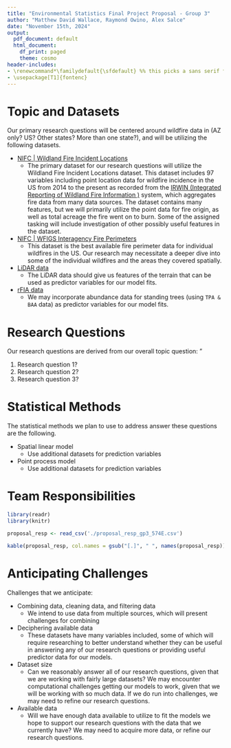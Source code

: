 ```yaml
---
title: "Environmental Statistics Final Project Proposal - Group 3"
author: "Matthew David Wallace, Raymond Owino, Alex Salce"
date: "November 15th, 2024"
output:
  pdf_document: default
  html_document:
    df_print: paged
    theme: cosmo
header-includes:
- \renewcommand*\familydefault{\sfdefault} %% this picks a sans serif font
- \usepackage[T1]{fontenc}
---
```


# Topic and Datasets

Our primary research questions will be centered around wildfire data in (AZ only? US? Other states? More than one state?), and will be utilizing the following datasets.

  - [NIFC | Wildland Fire Incident Locations](https://data-nifc.opendata.arcgis.com/datasets/b4402f7887ca4ea9a6189443f220ef28_0/explore?location=-0.000000%2C0.000000%2C1.38)
    - The primary dataset for our research questions will utilize the Wildland Fire Incident Locations dataset. This dataset includes 97 variables including point location data for wildfire incidence in the US from 2014 to the present as recorded from the [IRWIN (Integrated Reporting of Wildland Fire Information )](https://www.wildfire.gov/application/irwin-integrated-reporting-wildfire-information) system, which aggregates fire data from many data sources. The dataset contains many features, but we will primarily utilize the point data for fire origin, as well as total acreage the fire went on to burn. Some of the assigned tasking will include investigation of other possibly useful features in the dataset.
  - [NIFC | WFIGS Interagency Fire Perimeters](https://data-nifc.opendata.arcgis.com/datasets/5e72b1699bf74eefb3f3aff6f4ba5511_0/explore?location=31.929411%2C-110.159461%2C9.00)
    - This dataset is the best available fire perimeter data for individual wildfires in the US. Our research may necessitate a deeper dive into some of the individual wildfires and the areas they covered spatially.
  - [LiDAR data](https://azgeo.maps.arcgis.com/apps/webappviewer/index.html?id=0f812aa0bb03432b8b5e0d3b7ad9342d)
    - The LiDAR data should give us features of the terrain that can be used as predictor variables for our model fits.
  - [rFIA data](https://rfia.netlify.app/tutorial/)
    - We may incorporate abundance data for standing trees (using `TPA & BAA` data) as predictor variables for our model fits.

# Research Questions

Our research questions are derived from our overall topic question: "

(1) Research question 1?
(2) Research question 2?
(3) Research question 3?

# Statistical Methods

The statistical methods we plan to use to address answer these questions are the following.

- Spatial linear model
  - Use additional datasets for prediction variables
- Point process model
  - Use additional datasets for prediction variables


# Team Responsibilities

```r

library(readr)
library(knitr)

proposal_resp <- read_csv('./proposal_resp_gp3_574E.csv')

kable(proposal_resp, col.names = gsub("[.]", " ", names(proposal_resp)))

```



# Anticipating Challenges

Challenges that we anticipate:

- Combining data, cleaning data, and filtering data
  - We intend to use data from multiple sources, which will present challenges for combining 
- Deciphering available data
  - These datasets have many variables included, some of which will require researching to better understand whether they can be useful in answering any of our research questions or providing useful predictor data for our models.
- Dataset size
  - Can we reasonably answer all of our research questions, given that we are working with fairly large datasets? We may encounter computational challenges getting our models to work, given that we will be working with so much data. If we do run into challenges, we may need to refine our research questions.
- Available data
  - Will we have enough data available to utilize to fit the models we hope to support our research questions with the data that we currently have? We may need to acquire more data, or refine our research questions.
